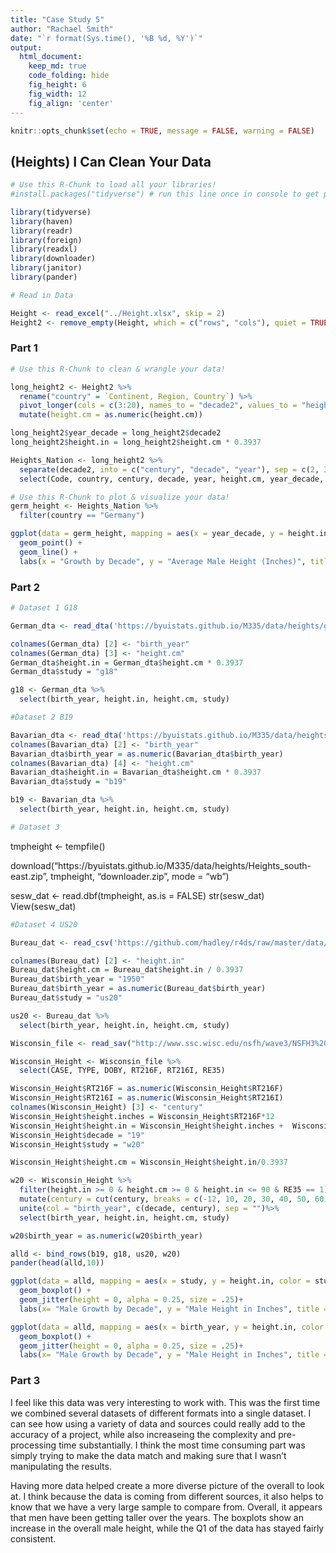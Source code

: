 ```yaml
---
title: "Case Study 5"
author: "Rachael Smith"
date: "`r format(Sys.time(), '%B %d, %Y')`"
output:
  html_document:  
    keep_md: true
    code_folding: hide
    fig_height: 6
    fig_width: 12
    fig_align: 'center'
---
```


```r
knitr::opts_chunk$set(echo = TRUE, message = FALSE, warning = FALSE)
```

## (Heights) I Can Clean Your Data

```r
# Use this R-Chunk to load all your libraries!
#install.packages("tidyverse") # run this line once in console to get package

library(tidyverse)
library(haven)
library(readr)
library(foreign)
library(readxl)
library(downloader)
library(janitor)
library(pander)

```

```r

# Read in Data

Height <- read_excel("../Height.xlsx", skip = 2)
Height2 <- remove_empty(Height, which = c("rows", "cols"), quiet = TRUE)

```

### Part 1

```r
# Use this R-Chunk to clean & wrangle your data!

long_height2 <- Height2 %>%
  rename("country" = `Continent, Region, Country`) %>%
  pivot_longer(cols = c(3:20), names_to = "decade2", values_to = "height.cm") %>%
  mutate(height.cm = as.numeric(height.cm))

long_height2$year_decade = long_height2$decade2
long_height2$height.in = long_height2$height.cm * 0.3937

Heights_Nation <- long_height2 %>%
  separate(decade2, into = c("century", "decade", "year"), sep = c(2, 3, 4)) %>% 
  select(Code, country, century, decade, year, height.cm, year_decade, height.in)

```


```r
# Use this R-Chunk to plot & visualize your data!
germ_height <- Heights_Nation %>%
  filter(country == "Germany")

ggplot(data = germ_height, mapping = aes(x = year_decade, y = height.in, col = country, group = country)) +
  geom_point() +
  geom_line() +
  labs(x = "Growth by Decade", y = "Average Male Height (Inches)", title = "Germany Average Male Height in Inches From 1810 -1980")
```

### Part 2

```r
# Dataset 1 G18

German_dta <- read_dta('https://byuistats.github.io/M335/data/heights/germanconscr.dta')

colnames(German_dta) [2] <- "birth_year"
colnames(German_dta) [3] <- "height.cm"
German_dta$height.in = German_dta$height.cm * 0.3937
German_dta$study = "g18"

g18 <- German_dta %>% 
  select(birth_year, height.in, height.cm, study)

```


```r
#Dataset 2 B19

Bavarian_dta <- read_dta('https://byuistats.github.io/M335/data/heights/germanprison.dta')
colnames(Bavarian_dta) [2] <- "birth_year"
Bavarian_dta$birth_year = as.numeric(Bavarian_dta$birth_year)
colnames(Bavarian_dta) [4] <- "height.cm"
Bavarian_dta$height.in = Bavarian_dta$height.cm * 0.3937
Bavarian_dta$study = "b19"

b19 <- Bavarian_dta %>% 
  select(birth_year, height.in, height.cm, study)

```

```r
# Dataset 3


```

tmpheight <- tempfile()

download("https://byuistats.github.io/M335/data/heights/Heights_south-east.zip", tmpheight, "downloader.zip", mode = "wb")

sesw_dat <- read.dbf(tmpheight, as.is = FALSE)
str(sesw_dat)
View(sesw_dat)

```r
#Dataset 4 US20

Bureau_dat <- read_csv('https://github.com/hadley/r4ds/raw/master/data/heights.csv')

colnames(Bureau_dat) [2] <- "height.in"
Bureau_dat$height.cm = Bureau_dat$height.in / 0.3937
Bureau_dat$birth_year = "1950"
Bureau_dat$birth_year = as.numeric(Bureau_dat$birth_year)
Bureau_dat$study = "us20"

us20 <- Bureau_dat %>% 
  select(birth_year, height.in, height.cm, study)

```


```r
Wisconsin_file <- read_sav("http://www.ssc.wisc.edu/nsfh/wave3/NSFH3%20Apr%202005%20release/main05022005.sav")

Wisconsin_Height <- Wisconsin_file %>% 
  select(CASE, TYPE, DOBY, RT216F, RT216I, RE35)

Wisconsin_Height$RT216F = as.numeric(Wisconsin_Height$RT216F)
Wisconsin_Height$RT216I = as.numeric(Wisconsin_Height$RT216I)
colnames(Wisconsin_Height) [3] <- "century"
Wisconsin_Height$height.inches = Wisconsin_Height$RT216F*12
Wisconsin_Height$height.in = Wisconsin_Height$height.inches +  Wisconsin_Height$RT216I
Wisconsin_Height$decade = "19"
Wisconsin_Height$study = "w20"

Wisconsin_Height$height.cm = Wisconsin_Height$height.in/0.3937

w20 <- Wisconsin_Height %>%
  filter(height.in >= 0 & height.cm >= 0 & height.in <= 90 & RE35 == 1) %>% 
  mutate(century = cut(century, breaks = c(-12, 10, 20, 30, 40, 50, 60, 70), labels = c(10, 20, 30, 40, 50, 60, 70))) %>% 
  unite(col = "birth_year", c(decade, century), sep = "")%>%
  select(birth_year, height.in, height.cm, study)

w20$birth_year = as.numeric(w20$birth_year)

```

```r

alld <- bind_rows(b19, g18, us20, w20)
pander(head(alld,10))
```

```r

ggplot(data = alld, mapping = aes(x = study, y = height.in, color = study)) +
  geom_boxplot() +
  geom_jitter(height = 0, alpha = 0.25, size = .25)+
  labs(x= "Male Growth by Decade", y = "Male Height in Inches", title = "Comparison of Male Height Over the Past Century", subtitle = "Using multiple datasets and studies", color= "Study")

```

```r
ggplot(data = alld, mapping = aes(x = birth_year, y = height.in, color = study)) +
  geom_boxplot() +
  geom_jitter(height = 0, alpha = 0.25, size = .25)+
  labs(x= "Male Growth by Decade", y = "Male Height in Inches", title = "Comparison of Male Height Over the Past Century", subtitle = "Using multiple datasets and studies", color= "Study")
```


### Part 3

I feel like this data was very interesting to work with.  This was the first time we combined several datasets of different formats into a single dataset.  I can see how using a variety of data and sources could really add to the accuracy of a project, while also increaseing the complexity and pre-processing time substantially. I think the most time consuming part was simply trying to make the data match and making sure that I wasn't manipulating the results.

Having more data helped create a more diverse picture of the overall to look at. I think because the data is coming from different sources, it also helps to know that we have a very large sample to compare from.  Overall, it appears that men have been getting taller over the years.  The boxplots show an increase in the overall male height, while the Q1 of the data has stayed fairly consistent.